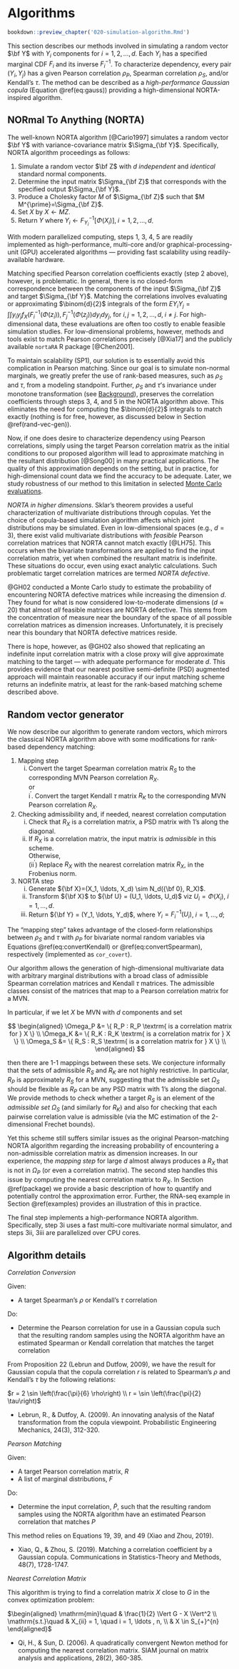 # Algorithms {#algorithms}


```r
bookdown::preview_chapter('020-simulation-algorithm.Rmd')
```


This section describes our methods involved in simulating a random vector $\bf Y$ with $Y_i$ components for $i=1,2,\ldots,d$. Each $Y_i$ has a specified marginal CDF $F_i$ and its inverse $F^{-1}_i$. To characterize dependency, every pair $(Y_i, Y_j)$ has a given Pearson correlation $\rho_P$, Spearman correlation $\rho_S$, and/or Kendall's $\tau$. The method can be described as a *high-performance Gaussian copula* (Equation \@ref(eq:gauss)) providing a high-dimensional NORTA-inspired algorithm.


## NORmal To Anything (NORTA)


The well-known NORTA algorithm [@Cario1997] simulates a random vector $\bf Y$ with variance-covariance matrix $\Sigma_{\bf Y}$. Specifically, NORTA algorithm proceedings as follows:


1. Simulate a random vector $\bf Z$ with $d$ *independent* and *identical* standard normal components.
2. Determine the input matrix $\Sigma_{\bf Z}$ that corresponds with the specified output $\Sigma_{\bf Y}$.
3. Produce a Cholesky factor $M$ of $\Sigma_{\bf Z}$ such that $M M^{\prime}=\Sigma_{\bf Z}$.
4. Set $X$ by $X \gets MZ$.
5. $\text{Return} \; Y \; \text{where} \; Y_i \gets F_{Y_i}^{-1}[\Phi(X_i)], \; i=1,2,...,d$.


With modern parallelized computing, steps 1, 3, 4, 5 are readily implemented as high-performance, multi-core and/or graphical-processing-unit (GPU) accelerated algorithms --- providing fast scalability using readily-available hardware.


Matching specified Pearson correlation coefficients exactly (step 2 above), however, is problematic. In general, there is no closed-form correspondence between the components of the input $\Sigma_{\bf Z}$ and target $\Sigma_{\bf Y}$. Matching the correlations involves evaluating or approximating $\binom{d}{2}$ integrals of the form $EY_iY_j = \int \int y_i y_j f_{X}(F_i^{-1}(\Phi(z_i)), F_j^{-1}(\Phi(z_j))dy_idy_j$, for $i,j=1,2,\ldots,d, \; i \neq j$. For high-dimensional data, these evaluations are often too costly to enable feasible simulation studies. For low-dimensional problems, however, methods and tools exist to match Pearson correlations precisely [@Xia17] and the publicly available `nortaRA` R package [@Chen2001].


To maintain scalability (SP1), our solution is to essentially avoid this complication in Pearson matching. Since our goal is to simulate non-normal marginals, we greatly prefer the use of rank-based measures, such as $\rho_S$ and $\tau$, from a modeling standpoint. Further, $\rho_S$ and $\tau$'s invariance under monotone transformation (see [Background](#background)), preserves the correlation coefficients through steps 3, 4, and 5 in the NORTA algorithm above. This eliminates the need for computing the $\binom{d}{2}$ integrals to match exactly (nothing is for free, however, as discussed below in Section \@ref(rand-vec-gen)).


Now, if one does desire to characterize dependency using Pearson correlations, simply using the target Pearson correlation matrix as the initial conditions to our proposed algorithm will lead to approximate matching in the resultant distribution [@Song00] in many practical applications. The quality of this approximation depends on the setting, but in practice, for high-dimensional count data we find the accuracy to be adequate. Later, we study robustness of our method to this limitation in selected [Monte Carlo evaluations]({#simulations}).


*NORTA in higher dimensions*. 
Sklar's theorem provides a useful characterization of multivariate distributions through copulas. Yet the choice of copula-based simulation algorithm affects which joint distributions may be simulated. Even in low-dimensional spaces (e.g., $d=3$), there exist valid multivariate distributions with *feasible* Pearson correlation matrices that NORTA cannot match exactly [@LH75]. This occurs when the bivariate transformations are applied to find the input correlation matrix, yet when combined the resultant matrix is indefinite. These situations do occur, even using exact analytic calculations. Such problematic target correlation matrices are termed *NORTA defective*.


@GH02 conducted a Monte Carlo study to estimate the probability of encountering NORTA defective matrices while increasing the dimension $d$. They found for what is now considered low-to-moderate dimensions ($d \approx 20$) that almost *all* feasible matrices are NORTA defective. This stems from the concentration of measure near the boundary of the space of all possible correlation matrices as dimension increases. Unfortunately, it is precisely near this boundary that NORTA defective matrices reside.


There is hope, however, as @GH02 also showed that replicating an indefinite input correlation matrix with a close proxy will give approximate matching to the target --- with adequate performance for moderate $d$. This provides evidence that our nearest positive semi-definite (PSD) augmented approach will maintain reasonable accuracy if our input matching scheme returns an indefinite matrix, at least for the rank-based matching scheme described above.


## Random vector generator {#rand-vec-gen}

We now describe our algorithm to generate random vectors, which mirrors the classical NORTA algorithm above with some modifications for rank-based dependency matching:

1. Mapping step  
   i. Convert the target Spearman correlation matrix $R_S$ to the corresponding MVN Pearson correlation $R_X$.   
   or  
i$^\prime$. Convert the target Kendall $\tau$ matrix $R_K$ to the corresponding MVN Pearson correlation $R_X$.
2. Checking admissibility and, if needed, nearest correlation computation
    (i) Check that $R_X$ is a correlation matrix, a PSD matrix with 1's along the diagonal.   
	(ii) If $R_X$ is a correlation matrix, the input matrix is *admissible* in this scheme.  
	Otherwise,  
(ii$^\prime$) Replace $R_X$ with the nearest correlation matrix $R_X$, in the Frobenius norm.
3. NORTA step
	(i) Generate ${\bf X}=(X_1, \ldots, X_d) \sim N_d({\bf 0}, R_X)$.  
	(ii) Transform ${\bf X}$ to ${\bf U} = (U_1, \ldots,  U_d)$ viz $U_i=\Phi(X_i)$, $i=1, \ldots, d$.  
	(iii) Return ${\bf Y}  = (Y_1, \ldots,  Y_d)$, where $Y_i=F_i^{-1}(U_i)$, $i=1, \ldots, d$;  


The "mapping step" takes advantage of the closed-form relationships between $\rho_S$ and $\tau$ with $\rho_P$ for bivariate normal random variables via Equations \@ref(eq:convertKendall) or \@ref(eq:convertSpearman), respectively (implemented as `cor_covert`).


Our algorithm allows the generation of high-dimensional multivariate data with arbitrary marginal distributions with a broad class of admissible Spearman correlation matrices and Kendall $\tau$ matrices. The admissible classes consist of the matrices that map to a Pearson correlation matrix for a MVN.


In particular, if we let $X$ be MVN with $d$ components and set


$$
\begin{aligned}
\Omega_P &= \{ R_P : R_P \textrm{ is a correlation matrix for } X \} \\
\Omega_K &= \{ R_K : R_K \textrm{ is a correlation matrix for } X \} \\
\Omega_S &= \{ R_S : R_S \textrm{ is a correlation matrix for } X \} \\
\end{aligned}
$$


then there are 1-1 mappings between these sets. We conjecture informally that the sets of admissible $R_S$ and $R_K$ are not highly restrictive. In particular, $R_P$ is approximately $R_S$ for a MVN, suggesting that the admissible set $\Omega_S$ should be flexible as $R_P$ can be any PSD matrix with 1's along the diagonal. We provide methods to check whether a target $R_S$ is an element of the *admissible set* $\Omega_S$ (and similarly for $R_K$) and also for checking that each pairwise correlation value is admissible (via the MC estimation of the 2-dimensional Frechet bounds). 


Yet this scheme still suffers similar issues as the original Pearson-matching NORTA algorithm regarding the increasing probability of encountering a non-admissible correlation matrix as dimension increases. In our experience, the *mapping step* for large $d$ almost always produces a $R_X$ that is not in $\Omega_P$ (or even a correlation matrix). The second step handles this issue by computing the nearest correlation matrix to $R_X$. In Section \@ref(package) we provide a basic description of how to quantify and potentially control the approximation error. Further, the RNA-seq example in Section \@ref(examples) provides an illustration of this in practice.


The final step implements a high-performance NORTA algorithm. Specifically, step 3i uses a fast multi-core multivariate normal simulator, and steps 3ii, 3iii are parallelized over CPU cores.


## Algorithm details

*Correlation Conversion*

Given:

* A target Spearman's $\rho$ or Kendall's $\tau$ correlation

Do:

* Determine the Pearson correlation for use in a Gaussian copula such that the resulting random samples using the NORTA algorithm have an estimated Spearman or Kendall correlation that matches the target correlation

From Proposition 22 (Lebrun and Dutfow, 2009), we have the result for Gaussian copula that the copula correlation $r$ is related to Spearman's $\rho$ and Kendall's $\tau$ by the following relations:

$r = 2 \sin \left(\frac{\pi}{6} \rho\right) \\
r = \sin \left(\frac{\pi}{2} \tau\right)$

* Lebrun, R., & Dutfoy, A. (2009). An innovating analysis of the Nataf transformation from the copula viewpoint. Probabilistic Engineering Mechanics, 24(3), 312-320.

*Pearson Matching*

Given:

* A target Pearson correlation matrix, $R$
* A list of marginal distributions, $F$

Do:

* Determine the input correlation, $\tilde{P}$, such that the resulting random samples using the NORTA algorithm have an estimated Pearson correlation that matches $P$

This method relies on Equations 19, 39, and 49 (Xiao and Zhou, 2019).

* Xiao, Q., & Zhou, S. (2019). Matching a correlation coefficient by a Gaussian copula. Communications in Statistics-Theory and Methods, 48(7), 1728-1747.

*Nearest Correlation Matrix*

This algorithm is trying to find a correlation matrix $X$ close to $G$ in the convex optimization problem:

$\begin{aligned}
    \mathrm{min}\quad & \frac{1}{2} \Vert G - X \Vert^2 \\
    \mathrm{s.t.}\quad & X_{ii} = 1, \quad i = 1, \ldots , n, \\
    & X \in S_{+}^{n}
\end{aligned}$

* Qi, H., & Sun, D. (2006). A quadratically convergent Newton method for computing the nearest correlation matrix. SIAM journal on matrix analysis and applications, 28(2), 360-385.

<!-- 
## Other high-performance `bigsimr` algorithms

<mark> ALEX, briefly discuss other algorithms here </mark>
- `cor_bounds()`  
- `cor_fast()`  
- `cor_nearPSD()`  

For discrete marginals, achieving a target Spearman correlation under this scheme is possible by using components from Equation \@ref(eq:spearmanRescaled) to further adjust the input correlation matrix. Let the unscaled Spearman correlation coefficients be $\rho_{s} \left(Y_{i}, Y_{i^\prime}\right)$ for two marginal distributions and divide the target correlation by the product in the denominator of Equation \@ref(eq:spearmanRescaled). Let these adjustment factors be denoted as $a_i = \left[ 1 - \sum_y p_i(y)^3 \right]^{1/2}$ and specifically rescale the target Spearman correlation matrix by

\begin{equation}
(\#eq:convertSpearmanDiscrete)
\rho_{rs} \left(Y_{i}, Y_{i^\prime}\right) = \frac{\rho_{s} \left(Y_{i}, Y_{i^\prime}\right)}{a_i \times a_{i^\prime}}.
\end{equation}

In a similar fashion, we rescale Kendall's $\tau$ to adjust the input correlation matrix. The conversion formula is given by

\begin{equation}
(\#eq:convertKendallDiscrete)
\rho_{rs} \left(Y_{i}, Y_{i^\prime}\right) = \frac{\rho_{s} \left(Y_{i}, Y_{i^\prime}\right)}{a_i \times a_{i^\prime}}.
\end{equation}

your comment -->
